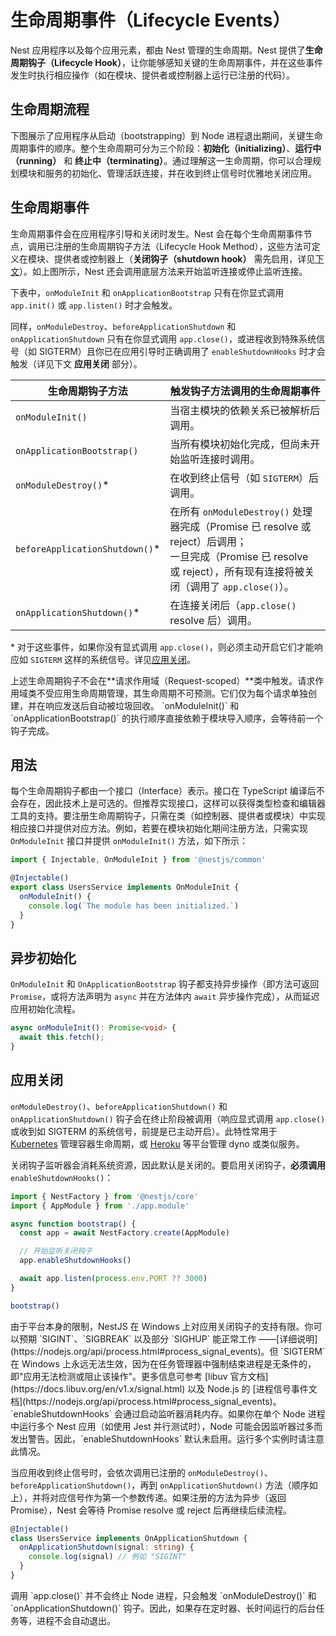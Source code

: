 # 生命周期事件（Lifecycle Events）

Nest 应用程序以及每个应用元素，都由 Nest 管理的生命周期。Nest 提供了**生命周期钩子（Lifecycle Hook）**，让你能够感知关键的生命周期事件，并在这些事件发生时执行相应操作（如在模块、提供者或控制器上运行已注册的代码）。

## 生命周期流程

下图展示了应用程序从启动（bootstrapping）到 Node 进程退出期间，关键生命周期事件的顺序。整个生命周期可分为三个阶段：**初始化（initializing）**、**运行中（running）** 和 **终止中（terminating）**。通过理解这一生命周期，你可以合理规划模块和服务的初始化、管理活跃连接，并在收到终止信号时优雅地关闭应用。

<DocImage src="/assets/lifecycle-events.png" alt="生命周期事件流程图" />

## 生命周期事件

生命周期事件会在应用程序引导和关闭时发生。Nest 会在每个生命周期事件节点，调用已注册的生命周期钩子方法（Lifecycle Hook Method），这些方法可定义在模块、提供者或控制器上（**关闭钩子（shutdown hook）** 需先启用，详见[下文](/fundamentals/lifecycle-events#application-shutdown)）。如上图所示，Nest 还会调用底层方法来开始监听连接或停止监听连接。

下表中，`onModuleInit` 和 `onApplicationBootstrap` 只有在你显式调用 `app.init()` 或 `app.listen()` 时才会触发。

同样，`onModuleDestroy`、`beforeApplicationShutdown` 和 `onApplicationShutdown` 只有在你显式调用 `app.close()`，或进程收到特殊系统信号（如 SIGTERM）且你已在应用引导时正确调用了 `enableShutdownHooks` 时才会触发（详见下文 **应用关闭** 部分）。

| 生命周期钩子方法                | 触发钩子方法调用的生命周期事件                                                                                                                                              |
| ------------------------------- | --------------------------------------------------------------------------------------------------------------------------------------------------------------------------- |
| `onModuleInit()`                | 当宿主模块的依赖关系已被解析后调用。                                                                                                                                        |
| `onApplicationBootstrap()`      | 当所有模块初始化完成，但尚未开始监听连接时调用。                                                                                                                            |
| `onModuleDestroy()`\*           | 在收到终止信号（如 `SIGTERM`）后调用。                                                                                                                                      |
| `beforeApplicationShutdown()`\* | 在所有 `onModuleDestroy()` 处理器完成（Promise 已 resolve 或 reject）后调用；<br />一旦完成（Promise 已 resolve 或 reject），所有现有连接将被关闭（调用了 `app.close()`）。 |
| `onApplicationShutdown()`\*     | 在连接关闭后（`app.close()` resolve 后）调用。                                                                                                                              |

\* 对于这些事件，如果你没有显式调用 `app.close()`，则必须主动开启它们才能响应如 `SIGTERM` 这样的系统信号。详见[应用关闭](fundamentals/lifecycle-events#application-shutdown)。

<CalloutInfo type="warning">
  上述生命周期钩子不会在**请求作用域（Request-scoped）**类中触发。请求作用域类不受应用生命周期管理，其生命周期不可预测。它们仅为每个请求单独创建，并在响应发送后自动被垃圾回收。
</CalloutInfo>

<CalloutInfo>
  `onModuleInit()` 和 `onApplicationBootstrap()`
  的执行顺序直接依赖于模块导入顺序，会等待前一个钩子完成。
</CalloutInfo>

## 用法

每个生命周期钩子都由一个接口（Interface）表示。接口在 TypeScript 编译后不会存在，因此技术上是可选的。但推荐实现接口，这样可以获得类型检查和编辑器工具的支持。要注册生命周期钩子，只需在类（如控制器、提供者或模块）中实现相应接口并提供对应方法。例如，若要在模块初始化期间注册方法，只需实现 `OnModuleInit` 接口并提供 `onModuleInit()` 方法，如下所示：

```ts
import { Injectable, OnModuleInit } from '@nestjs/common'

@Injectable()
export class UsersService implements OnModuleInit {
  onModuleInit() {
    console.log(`The module has been initialized.`)
  }
}
```

## 异步初始化

`OnModuleInit` 和 `OnApplicationBootstrap` 钩子都支持异步操作（即方法可返回 `Promise`，或将方法声明为 `async` 并在方法体内 `await` 异步操作完成），从而延迟应用初始化流程。

```ts
async onModuleInit(): Promise<void> {
  await this.fetch();
}
```

## 应用关闭

`onModuleDestroy()`、`beforeApplicationShutdown()` 和 `onApplicationShutdown()` 钩子会在终止阶段被调用（响应显式调用 `app.close()` 或收到如 SIGTERM 的系统信号，前提是已主动开启）。此特性常用于 [Kubernetes](https://kubernetes.io/) 管理容器生命周期，或 [Heroku](https://www.heroku.com/) 等平台管理 dyno 或类似服务。

关闭钩子监听器会消耗系统资源，因此默认是关闭的。要启用关闭钩子，**必须调用** `enableShutdownHooks()`：

```ts
import { NestFactory } from '@nestjs/core'
import { AppModule } from './app.module'

async function bootstrap() {
  const app = await NestFactory.create(AppModule)

  // 开始监听关闭钩子
  app.enableShutdownHooks()

  await app.listen(process.env.PORT ?? 3000)
}

bootstrap()
```

<CalloutInfo type="warning">
  由于平台本身的限制，NestJS 在 Windows 上对应用关闭钩子的支持有限。你可以预期 `SIGINT`、`SIGBREAK`
  以及部分 `SIGHUP` 能正常工作
  ——[详细说明](https://nodejs.org/api/process.html#process_signal_events)。但 `SIGTERM` 在 Windows
  上永远无法生效，因为在任务管理器中强制结束进程是无条件的，即"应用无法检测或阻止该操作"。更多信息可参考
  [libuv 官方文档](https://docs.libuv.org/en/v1.x/signal.html) 以及 Node.js 的
  [进程信号事件文档](https://nodejs.org/api/process.html#process_signal_events)。
</CalloutInfo>

<CalloutInfo>
  `enableShutdownHooks` 会通过启动监听器消耗内存。如果你在单个 Node 进程中运行多个 Nest 应用（如使用
  Jest 并行测试时），Node 可能会因监听器过多而发出警告。因此，`enableShutdownHooks`
  默认未启用。运行多个实例时请注意此情况。
</CalloutInfo>

当应用收到终止信号时，会依次调用已注册的 `onModuleDestroy()`、`beforeApplicationShutdown()`，再到 `onApplicationShutdown()` 方法（顺序如上），并将对应信号作为第一个参数传递。如果注册的方法为异步（返回 Promise），Nest 会等待 Promise resolve 或 reject 后再继续后续流程。

```ts
@Injectable()
class UsersService implements OnApplicationShutdown {
  onApplicationShutdown(signal: string) {
    console.log(signal) // 例如 "SIGINT"
  }
}
```

<CalloutInfo>
  调用 `app.close()` 并不会终止 Node 进程，只会触发 `onModuleDestroy()` 和 `onApplicationShutdown()`
  钩子。因此，如果存在定时器、长时间运行的后台任务等，进程不会自动退出。
</CalloutInfo>

